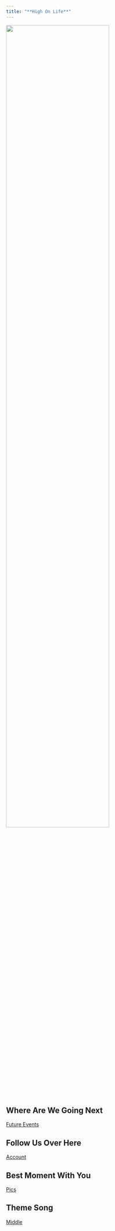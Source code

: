 ```yaml
---
title: "**High On Life**"
---
```


<img src="image/Rave.jpg" style="width:75%">

## Where Are We Going Next
[Future Events](Future_Events.html)

## Follow Us Over Here 
[Account](about.html)

## Best Moment With You
[Pics](dashboard_template.html)  

## Theme Song 
[Middle](https://www.youtube.com/watch?v=mOKqNxN4jWM)